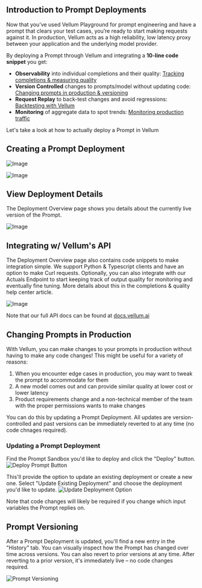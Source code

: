 ## Introduction to Prompt Deployments

Now that you’ve used Vellum Playground for prompt engineering and have a prompt that clears your test cases, you’re ready to start making requests against it. In production, Vellum acts as a high reliability, low latency proxy between your application and the underlying model provider.

By deploying a Prompt through Vellum and integrating a **10-line code snippet** you get:

- **Observability** into individual completions and their quality: [Tracking completions & measuring quality](/help-center/deployments/observability)
- **Version Controlled** changes to prompts/model without updating code: [Changing prompts in production & versioning](#changing-prompts-in-production)
- **Request Replay** to back-test changes and avoid regressions: [Backtesting with Vellum](/help-center/deployments/monitoring)
- **Monitoring** of aggregate data to spot trends: [Monitoring production traffic](/help-center/deployments/monitoring)

Let's take a look at how to actually deploy a Prompt in Vellum

## Creating a Prompt Deployment

![Image](https://vellum-ai.notion.site/image/https%3A%2F%2Fs3-us-west-2.amazonaws.com%2Fsecure.notion-static.com%2Faa8d566a-65c3-487e-9403-67ccb54cdcb6%2FUntitled.png?table=block&id=654cfd4b-efd7-484e-b13e-e3773ca6830b&spaceId=71c05e3e-272b-4acf-9889-90a304d95d06&width=1440&userId=&cache=v2)

![Image](https://vellum-ai.notion.site/image/https%3A%2F%2Fs3-us-west-2.amazonaws.com%2Fsecure.notion-static.com%2Fbcfc59f4-7d50-48d5-937e-8051e0a93bba%2FUntitled.png?table=block&id=c66b03e1-6954-4861-8f6f-01d282df2a36&spaceId=71c05e3e-272b-4acf-9889-90a304d95d06&width=1440&userId=&cache=v2)

## View Deployment Details

The Deployment Overview page shows you details about the currently live version of the Prompt.

![Image](https://vellum-ai.notion.site/image/https%3A%2F%2Fs3-us-west-2.amazonaws.com%2Fsecure.notion-static.com%2F6af974a0-2339-4318-bb9a-ffb3302b62a7%2FUntitled.png?table=block&id=36d554eb-7fbe-49fd-b54b-1d8aa229caba&spaceId=71c05e3e-272b-4acf-9889-90a304d95d06&width=1340&userId=&cache=v2)

## Integrating w/ Vellum's API

The Deployment Overview page also contains code snippets to make integration simple. We support Python & Typescript clients and have an option to make Curl requests. Optionally, you can also integrate with our Actuals Endpoint to start keeping track of output quality for monitoring and eventually fine tuning. More details about this in the completions & quality help center article.

![Image](https://vellum-ai.notion.site/image/https%3A%2F%2Fs3-us-west-2.amazonaws.com%2Fsecure.notion-static.com%2F2cd9eb3f-3e96-4209-99f2-56af86b5c4a8%2FUntitled.png?table=block&id=d098e825-6c76-4fab-9cdd-3e9b0f69bc57&spaceId=71c05e3e-272b-4acf-9889-90a304d95d06&width=1440&userId=&cache=v2)

Note that our full API docs can be found at [docs.vellum.ai](http://docs.vellum.ai)

## Changing Prompts in Production

With Vellum, you can make changes to your prompts in production without having to make any code changes! This might be useful for a variety of reasons:

1. When you encounter edge cases in production, you may want to tweak the prompt to accommodate for them
2. A new model comes out and can provide similar quality at lower cost or lower latency
3. Product requirements change and a non-technical member of the team with the proper permissions wants to make changes

You can do this by updating a Prompt Deployment. All updates are version-controlled and past versions can be immediately reverted to at any time (no code chnages required).

### Updating a Prompt Deployment
Find the Prompt Sandbox you'd like to deploy and click the "Deploy" button.
![Deploy Prompt Button](https://vellum-ai.notion.site/image/https%3A%2F%2Fs3-us-west-2.amazonaws.com%2Fsecure.notion-static.com%2Fa3ec1cc4-f032-4de2-8317-d4227212f222%2FUntitled.png?table=block&id=4e6974ed-4d83-4e80-a9ef-186892931b79&spaceId=71c05e3e-272b-4acf-9889-90a304d95d06&width=1730&userId=&cache=v2)

This'll provide the option to update an existing deployment or create a new one. Select "Update Existing Deployment" and choose the deployment you'd like to update.
![Update Deployment Option](https://vellum-ai.notion.site/image/https%3A%2F%2Fs3-us-west-2.amazonaws.com%2Fsecure.notion-static.com%2F89172cab-f7ab-424a-9253-879630a87541%2FUntitled.png?table=block&id=bc1b1b15-f607-4324-837f-b650c543dbf7&spaceId=71c05e3e-272b-4acf-9889-90a304d95d06&width=1730&userId=&cache=v2)

<Callout intent="info">
  Note that code changes will likely be required if you change which input variables the Prompt replies on.
</Callout>

## Prompt Versioning

After a Prompt Deployment is updated, you'll find a new entry in the "History" tab. You can visually inspect how the Prompt has changed
over time across versions. You can also revert to prior versions at any time. After reverting to a prior version, it's immediately live –
no code changes required.

![Prompt Versioning](https://vellum-ai.notion.site/image/https%3A%2F%2Fs3-us-west-2.amazonaws.com%2Fsecure.notion-static.com%2Fa8564b67-4121-4b38-9d4a-46457177b3fd%2FUntitled.png?table=block&id=0f1ce638-0b1d-4e48-926c-1876eb278c9b&spaceId=71c05e3e-272b-4acf-9889-90a304d95d06&width=1730&userId=&cache=v2)